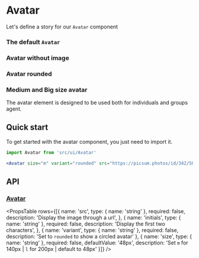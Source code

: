 


<Meta title="Elements|Avatar" component={Avatar}/>

# Avatar
Let's define a story for our `Avatar` component

### The default `Avatar`
<Preview>
  <Story name="initial only">
    <Avatar src="https://picsum.photos/id/23/150/150" initials="AA" />
  </Story>
</Preview>

### Avatar without image
<Preview>
  <Story name="without image">
   <Avatar initials="AA" />
  </Story>
</Preview>

### Avatar rounded
<Preview>
  <Story name="rounded">
    <Avatar src="https://picsum.photos/id/34/150/150" variant="avatar" />
  </Story>
</Preview>

### Medium and Big size avatar
<Preview>
   <Story name="medium avatar">
    <Avatar src="https://picsum.photos/id/423/150/150" size="m" variant="avatar" initials="Bill Hicks" />
  </Story>
  <Story name="big avatar">
    <Avatar size="l"  initials="Bill Hicks" />
  </Story>
</Preview>


The avatar element is designed to be used both for individuals and groups agent.

## Quick start
To get started with the avatar component, you just need to import it.

```jsx
import Avatar from 'src/ui/Avatar'

<Avatar size="m" variant="rounded" src="https://picsum.photos/id/342/50/50" initials="AA" />
```
## API
### [Avatar](https://gitlab.com/moodlenet/frontend/tree/develop/src/ui/elements/Avatar)
<PropsTable rows={[{
    name: 'src',
    type: { name: 'string' },
    required: false,
    description: 'Display the image through a url',
  },
  {
    name: 'initials',
    type: { name: 'string' },
    required: false,
    description: 'Display the first two characters',
  },
  {
    name: 'variant',
    type: { name: 'string' },
    required: false,
    description: 'Set to `rounded` to show a circled avatar'
  },
  {  name: 'size',
    type: { name: 'string' },
    required: false,
    defaultValue: '48px',
    description: 'Set `m` for 140px | `l` for 200px | default to 48px' }]} />
